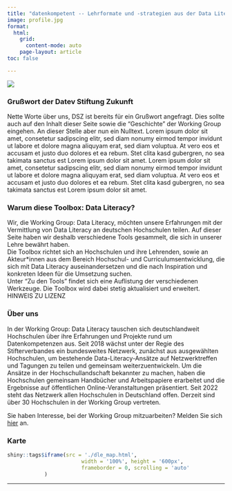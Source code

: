 ```yaml
---
title: "datenkompetent -- Lehrformate und -strategien aus der Data Literacy Education"
image: profile.jpg
format: 
  html:
    grid: 
      content-mode: auto
    page-layout: article
toc: false

---
```

:::{.grid}

:::{.g-col-12}
![ ](profile1.jpg){fig-align="center"}
:::

:::

### Grußwort der Datev Stiftung Zukunft
Nette Worte über uns, DSZ ist bereits für ein Grußwort angefragt. Dies sollte auch auf den Inhalt dieser Seite sowie die "Geschichte" der Working Group eingehen. An dieser Stelle aber nun ein Nulltext.
Lorem ipsum dolor sit amet, consetetur sadipscing elitr, sed diam nonumy eirmod tempor invidunt ut labore et dolore magna aliquyam erat, sed diam voluptua. At vero eos et accusam et justo duo dolores et ea rebum. Stet clita kasd gubergren, no sea takimata sanctus est Lorem ipsum dolor sit amet. Lorem ipsum dolor sit amet, consetetur sadipscing elitr, sed diam nonumy eirmod tempor invidunt ut labore et dolore magna aliquyam erat, sed diam voluptua. At vero eos et accusam et justo duo dolores et ea rebum. Stet clita kasd gubergren, no sea takimata sanctus est Lorem ipsum dolor sit amet.

### Warum diese Toolbox: Data Literacy?

Wir, die Working Group: Data Literacy, möchten unsere Erfahrungen mit der Vermittlung von Data Literacy an deutschen Hochschulen teilen. Auf dieser Seite haben wir deshalb verschiedene Tools gesammelt, die sich in unserer Lehre bewährt haben.  
Die Toolbox richtet sich an Hochschulen und ihre Lehrenden, sowie an Akteur*innen aus dem Bereich Hochschul- und Curriculumsentwicklung, die sich mit Data Literacy auseinandersetzen und die nach Inspiration und konkreten Ideen für die Umsetzung suchen.  
Unter "Zu den Tools" findet sich eine Auflistung der verschiedenen Werkzeuge. Die Toolbox wird dabei stetig aktualisiert und erweitert. HINWEIS ZU LIZENZ 


### Über uns

In der Working Group: Data Literacy tauschen sich deutschlandweit Hochschulen über ihre Erfahrungen und Projekte rund um Datenkompetenzen aus.
Seit 2018 wächst unter der Regie des Stifterverbandes ein bundesweites Netzwerk, zunächst aus ausgewählten Hochschulen, um bestehende Data-Literacy-Ansätze auf Netzwerktreffen und Tagungen zu teilen und gemeinsam weiterzuentwickeln. Um die Ansätze in der Hochschullandschaft bekannter zu machen, haben die Hochschulen gemeinsam Handbücher und Arbeitspapiere erarbeitet und die Ergebnisse auf öffentlichen Online-Veranstaltungen präsentiert. Seit 2022 steht das Netzwerk allen Hochschulen in Deutschland offen. Derzeit sind über 30 Hochschulen in der Working Group vertreten.  

Sie haben Interesse, bei der Working Group mitzuarbeiten? Melden Sie sich [hier](mailto:dataliteracy@stifterverband.de) an.

### Karte
  
  
  
```r
shiny::tags$iframe(src = './dle_map.html',
                        width = '100%', height = '600px', 
                        frameborder = 0, scrolling = 'auto'
            )
```

------------------------------------------------------------------------
